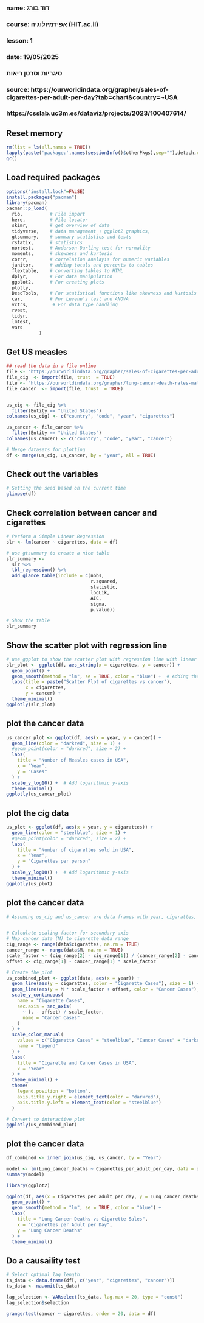 ###
### name: דוד בורג
### course: אפידמיולוגיה (HIT.ac.il)
### lesson: 1
### date: 19/05/2025
###
###  סיגריות וסרטן ריאות
###
### source: https://ourworldindata.org/grapher/sales-of-cigarettes-per-adult-per-day?tab=chart&country=~USA
###         https://csslab.uc3m.es/dataviz/projects/2023/100407614/


## Reset memory
```{r setup-packages, include false}
rm(list = ls(all.names = TRUE))
lapply(paste('package:',names(sessionInfo()$otherPkgs),sep=""),detach,character.only=TRUE,unload=TRUE,force=TRUE)
gc()
```

## Load required packages
```{r load-packages, include false}
options("install.lock"=FALSE)
install.packages("pacman")
library(pacman)
pacman::p_load(
  rio,          # File import
  here,         # File locator
  skimr,        # get overview of data
  tidyverse,    # data management + ggplot2 graphics, 
  gtsummary,    # summary statistics and tests
  rstatix,      # statistics
  nortest,      # Anderson-Darling test for normality
  moments,      # skewness and kurtosis
  corrr,        # correlation analayis for numeric variables
  janitor,      # adding totals and percents to tables
  flextable,    # converting tables to HTML
  dplyr,        # For data manipulation
  ggplot2,      # For creating plots
  plotly,
  DescTools,    # For statistical functions like skewness and kurtosis
  car,          # For Levene's test and ANOVA
  vctrs,         # For data type handling
  rvest,
  tidyr,
  lmtest,
  vars
            )
```
 
## Get US measles
```{r read-data, echo=FALSE}
## read the data in a file online
file <- "https://ourworldindata.org/grapher/sales-of-cigarettes-per-adult-per-day.csv?v=1&csvType=full&useColumnShortNames=true"
file_cig  <- import(file, trust  = TRUE)
file <- "https://ourworldindata.org/grapher/lung-cancer-death-rates-males.csv?v=1&csvType=full&useColumnShortNames=true"
file_cancer  <- import(file, trust  = TRUE)


us_cig <- file_cig %>%
  filter(Entity == "United States")
colnames(us_cig) <- c("country", "code", "year", "cigarettes")

us_cancer <- file_cancer %>%
  filter(Entity == "United States")
colnames(us_cancer) <- c("country", "code", "year", "cancer")

# Merge datasets for plotting
df <- merge(us_cig, us_cancer, by = "year", all = TRUE)
```

## Check out the variables
```{r load data, include false}
# Setting the seed based on the current time
glimpse(df)
```

## Check correlation between cancer and cigarettes
```{r load data, include false}
# Perform a Simple Linear Regression
slr <- lm(cancer ~ cigarettes, data = df)

# use gtsummary to create a nice table
slr_summary <-
  slr %>% 
  tbl_regression() %>%
  add_glance_table(include = c(nobs,
                               r.squared,
                               statistic,
                               logLik,
                               AIC,
                               sigma,
                               p.value))

# Show the table
slr_summary
```


## Show the scatter plot with regression line
```{r slr-gtsummary, include=FALSE}
# use ggplot to show the scatter plot with regression line with linear model and confidence interval
slr_plot <- ggplot(df, aes_string(x = cigarettes, y = cancer)) +
  geom_point() +
  geom_smooth(method = "lm", se = TRUE, color = "blue") +  # Adding the trend line with linear model
  labs(title = paste("Scatter Plot of cigarettes vs cancer"),
       x = cigarettes,
       y = cancer) +
  theme_minimal()
ggplotly(slr_plot)
```


## plot the cancer data
```{r deaths, include false}
us_cancer_plot <- ggplot(df, aes(x = year, y = cancer)) +
  geom_line(color = "darkred", size = 1) +
  #geom_point(color = "darkred", size = 2) +
  labs(
    title = "Number of Measles cases in USA",
    x = "Year",
    y = "Cases"
  ) +
  scale_y_log10() +  # Add logarithmic y-axis
  theme_minimal()
ggplotly(us_cancer_plot)
```



## plot the cig data
```{r deaths, include false}
us_plot <- ggplot(df, aes(x = year, y = cigarattes)) +
  geom_line(color = "steelblue", size = 1) +
  #geom_point(color = "darkred", size = 2) +
  labs(
    title = "Number of cigarettes sold in USA",
    x = "Year",
    y = "Cigarettes per person"
  ) +
  scale_y_log10() +  # Add logarithmic y-axis
  theme_minimal()
ggplotly(us_plot)
```

## plot the cancer data
```{r deaths, include false}
# Assuming us_cig and us_cancer are data frames with year, cigarattes, and M


# Calculate scaling factor for secondary axis
# Map cancer data (M) to cigarette data range
cig_range <- range(data$cigarattes, na.rm = TRUE)
cancer_range <- range(data$M, na.rm = TRUE)
scale_factor <- (cig_range[2] - cig_range[1]) / (cancer_range[2] - cancer_range[1])
offset <- cig_range[1] - cancer_range[1] * scale_factor

# Create the plot
us_combined_plot <- ggplot(data, aes(x = year)) +
  geom_line(aes(y = cigarattes, color = "Cigarette Cases"), size = 1) +
  geom_line(aes(y = M * scale_factor + offset, color = "Cancer Cases"), size = 1) +
  scale_y_continuous(
    name = "Cigarette Cases",
    sec.axis = sec_axis(
      ~ (. - offset) / scale_factor,
      name = "Cancer Cases"
    )
  ) +
  scale_color_manual(
    values = c("Cigarette Cases" = "steelblue", "Cancer Cases" = "darkred"),
    name = "Legend"
  ) +
  labs(
    title = "Cigarette and Cancer Cases in USA",
    x = "Year"
  ) +
  theme_minimal() +
  theme(
    legend.position = "bottom",
    axis.title.y.right = element_text(color = "darkred"),
    axis.title.y.left = element_text(color = "steelblue")
  )

# Convert to interactive plot
ggplotly(us_combined_plot)
```

## plot the cancer data
```{r deaths, include false}
df_combined <- inner_join(us_cig, us_cancer, by = "Year")

model <- lm(Lung_cancer_deaths ~ Cigarettes_per_adult_per_day, data = df)
summary(model)

library(ggplot2)

ggplot(df, aes(x = Cigarettes_per_adult_per_day, y = Lung_cancer_deaths)) +
  geom_point() +
  geom_smooth(method = "lm", se = TRUE, color = "blue") +
  labs(
    title = "Lung Cancer Deaths vs Cigarette Sales",
    x = "Cigarettes per Adult per Day",
    y = "Lung Cancer Deaths"
  ) +
  theme_minimal()
```

## Do a causaility test
```{r deaths, include false}
# Select optimal lag length
ts_data <- data.frame(df[, c("year", "cigarettes", "cancer")])
ts_data <- na.omit(ts_data)

lag_selection <- VARselect(ts_data, lag.max = 20, type = "const")
lag_selection$selection

grangertest(cancer ~ cigarettes, order = 20, data = df)


```
